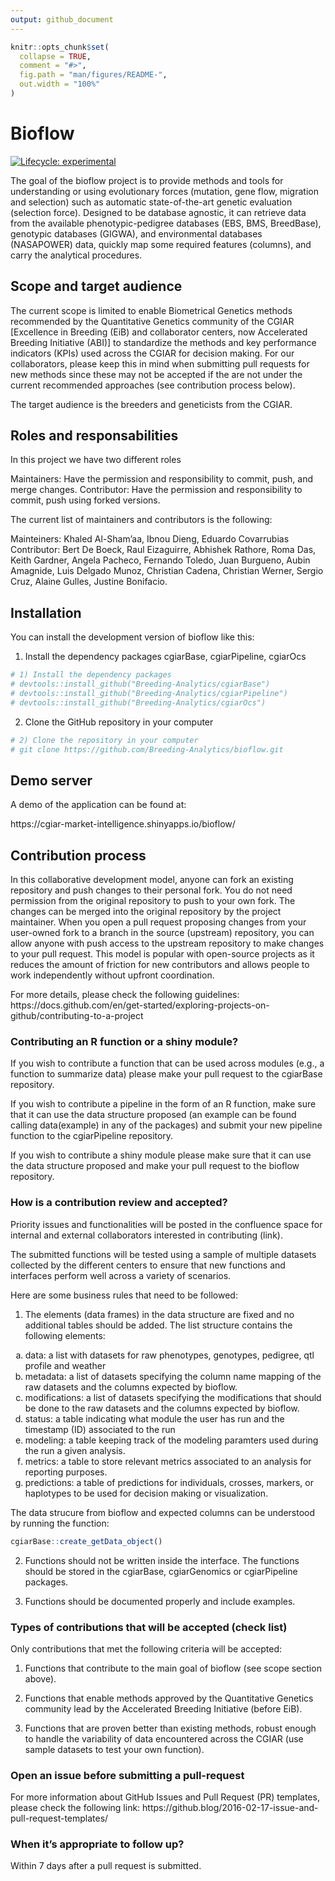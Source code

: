 ```yaml
---
output: github_document
---
```


<!-- README.md is generated from README.Rmd. Please edit that file -->

```r
knitr::opts_chunk$set(
  collapse = TRUE,
  comment = "#>",
  fig.path = "man/figures/README-",
  out.width = "100%"
)
```

# Bioflow

<!-- badges: start -->
[![Lifecycle: experimental](https://img.shields.io/badge/lifecycle-experimental-orange.svg)](https://lifecycle.r-lib.org/articles/stages.html#experimental)
<!-- badges: end -->

The goal of the bioflow project is to provide methods and tools for understanding or using evolutionary forces (mutation, gene flow, migration and selection) such as automatic state-of-the-art genetic evaluation (selection force). Designed to be database agnostic, it can retrieve data from the available phenotypic-pedigree databases (EBS, BMS, BreedBase), genotypic databases (GIGWA), and environmental databases (NASAPOWER) data, quickly map some required features (columns), and carry the analytical procedures.

## Scope and target audience

The current scope is limited to enable Biometrical Genetics methods recommended by the Quantitative Genetics community of the CGIAR [Excellence in Breeding (EiB) and collaborator centers, now Accelerated Breeding Initiative (ABI)] to standardize the methods and key performance indicators (KPIs) used across the CGIAR for decision making. For our collaborators, please keep this in mind when submitting pull requests for new methods since these may not be accepted if the are not under the current recommended approaches (see contribution process below).

The target audience is the breeders and geneticists from the CGIAR.

## Roles and responsabilities

In this project we have two different roles

Maintainers: Have the permission and responsibility to commit, push, and merge changes.
Contributor: Have the permission and responsibility to commit, push using forked versions.

The current list of maintainers and contributors is the following:

Mainteiners: Khaled Al-Sham'aa, Ibnou Dieng, Eduardo Covarrubias
Contributor: Bert De Boeck, Raul Eizaguirre, Abhishek Rathore, Roma Das, Keith Gardner, Angela Pacheco, Fernando Toledo, Juan Burgueno, Aubin Amagnide, Luis Delgado Munoz, Christian Cadena, Christian Werner, Sergio Cruz, Alaine Gulles, Justine Bonifacio.

## Installation

You can install the development version of bioflow like this:

1) Install the dependency packages cgiarBase, cgiarPipeline, cgiarOcs

``` r
# 1) Install the dependency packages
# devtools::install_github("Breeding-Analytics/cgiarBase")
# devtools::install_github("Breeding-Analytics/cgiarPipeline")
# devtools::install_github("Breeding-Analytics/cgiarOcs")
```

2) Clone the GitHub repository in your computer

``` r
# 2) Clone the repository in your computer
# git clone https://github.com/Breeding-Analytics/bioflow.git
```
## Demo server

A demo of the application can be found at:

https://cgiar-market-intelligence.shinyapps.io/bioflow/

## Contribution process

In this collaborative development model, anyone can fork an existing repository and push changes to their personal fork. You do not need permission from the original repository to push to your own fork. The changes can be merged into the original repository by the project maintainer. When you open a pull request proposing changes from your user-owned fork to a branch in the source (upstream) repository, you can allow anyone with push access to the upstream repository to make changes to your pull request. This model is popular with open-source projects as it reduces the amount of friction for new contributors and allows people to work independently without upfront coordination.

For more details, please check the following guidelines:
https://docs.github.com/en/get-started/exploring-projects-on-github/contributing-to-a-project

### Contributing an R function or a shiny module?

If you wish to contribute a function that can be used across modules (e.g., a function to summarize data) please make your pull request to the cgiarBase repository.

If you wish to contribute a pipeline in the form of an R function, make sure that it can use the data structure proposed (an example can be found calling data(example) in any of the packages) and submit your new pipeline function to the cgiarPipeline repository.

If you wish to contribute a shiny module please make sure that it can use the data structure proposed and make your pull request to the bioflow repository.

### How is a contribution review and accepted?

Priority issues and functionalities will be posted in the confluence space for internal and external collaborators interested in contributing (link).

The submitted functions will be tested using a sample of multiple datasets collected by the different centers to ensure that new functions and interfaces perform well across a variety of scenarios.

Here are some business rules that need to be followed:

1) The elements (data frames) in the data structure are fixed and no additional tables should be added. The list structure contains the following elements:
  a) data: a list with datasets for raw phenotypes, genotypes, pedigree, qtl profile and weather
  b) metadata: a list of datasets specifying the column name mapping of the raw datasets and the columns expected by bioflow.
  c) modifications: a list of datasets specifying the modifications that should be done to the raw datasets and the columns expected by bioflow.
  d) status: a table indicating what module the user has run and the timestamp (ID) associated to the run
  e) modeling: a table keeping track of the modeling paramters used during the run a given analysis.
  f) metrics: a table to store relevant metrics associated to an analysis for reporting purposes.
  g) predictions: a table of predictions for individuals, crosses, markers, or haplotypes to be used for decision making or visualization.

The data strucure from bioflow and expected columns can be understood by running the function:


``` r
cgiarBase::create_getData_object()
```

2) Functions should not be written inside the interface. The functions should be stored in the cgiarBase, cgiarGenomics or cgiarPipeline packages.

3) Functions should be documented properly and include examples.

### Types of contributions that will be accepted (check list)

Only contributions that met the following criteria will be accepted:

1) Functions that contribute to the main goal of bioflow (see scope section above). 

2) Functions that enable methods approved by the Quantitative Genetics community lead by the Accelerated Breeding Initiative (before EiB).

3) Functions that are proven better than existing methods, robust enough to handle the variability of data encountered across the CGIAR (use sample datasets to test your own function).

### Open an issue before submitting a pull-request

For more information about GitHub Issues and Pull Request (PR) templates, please check the following link:
https://github.blog/2016-02-17-issue-and-pull-request-templates/

### When it's appropriate to follow up? 

Within 7 days after a pull request is submitted.

